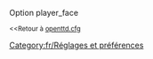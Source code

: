{{fr/Amorce}}
Option player_face

<small><<Retour à [[fr/Archive/Manual/Settings/Openttd.cfg|openttd.cfg]]</small>
[[Category:fr/Réglages et préférences]]